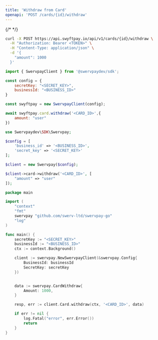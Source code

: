 ```yaml
---
title: 'Withdraw from Card'
openapi: 'POST /cards/{id}/withdraw'
---
```


{/* <Snippet file="authorization.mdx" /> */}

<RequestExample>

```bash cURL
curl -X POST https://api.swyftpay.io/api/v1/cards/{id}/withdraw \
  -H "Authorization: Bearer <TOKEN>" \
  -H "Content-Type: application/json" \
  -d '{
    "amount": 1000
  }'
```

```javascript Node.js
import { SwervpayClient } from '@swervpaydev/sdk';

const config = {
    secretKey: "<SECRET_KEY>",
    businessId: "<BUSINESS_ID>"
}

const swyftpay = new SwervpayClient(config);

await swyftpay.card.withdraw('<CARD_ID>',{
    amount: "user"
})
```

```php PHP
use Swervpaydev\SDK\Swervpay;

$config = [
	'business_id' => '<BUSINESS_ID>',
	'secret_key' => '<SECRET_KEY>'
];

$client = new Swervpay($config);

$client->card->withdraw('<CARD_ID>', [
    "amount" => "user"
]);
```


```go Go
package main

import (
	"context"
	"fmt"
	swervpay "github.com/swerv-ltd/swervpay-go"
	"log"
)

func main() {
	secretKey := "<SECRET_KEY>"
    businessId := "<BUSINESS_ID>"
	ctx := context.Background()

	client := swervpay.NewSwervpayClient(&swervpay.Config{
        BusinessId: businessId
        SecretKey: secretKey
    })


    data := swervpay.CardWithdraw{
        Amount: 1000,
    }

	resp, err := client.Card.withdraw(ctx, '<CARD_ID>', data)

	if err != nil {
		log.Fatal("error", err.Error())
		return
	}
}
```

</RequestExample>


